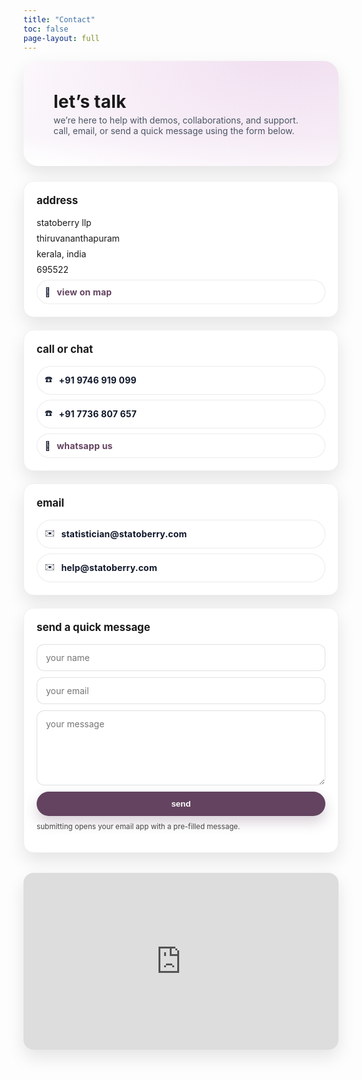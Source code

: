 ---
title: "Contact"
toc: false
page-layout: full
---

```{=html}
<style>
  :root{
    --brand:#634360; --brand-100:#f0ddef; --text:#0f172a;
    --radius:16px; --shadow:0 12px 28px rgba(0,0,0,.10);
  }

  .contact-hero{
    border-radius: 24px;
    background:
      radial-gradient(900px 420px at 85% -10%, var(--brand-100), transparent 60%),
      linear-gradient(180deg,#ffffff,#faf7fb 70%,#ffffff);
    padding: clamp(24px,5vw,56px);
    margin: 8px 0 24px;
    box-shadow: var(--shadow);
  }
  .contact-hero h1{ margin:0 0 .25rem 0; font-weight:700; letter-spacing:.2px; }
  .contact-hero p{ margin:0; color:#4b5563; max-width:70ch; }

  .contact-grid{
    display:grid; gap:20px;
    grid-template-columns: repeat(auto-fit, minmax(280px, 1fr));
    margin: 1rem 0 2rem;
  }
  .card{
    background:#fff; border:1px solid rgba(0,0,0,.06);
    border-radius: var(--radius); padding:20px; box-shadow: var(--shadow);
  }
  .card h3{ margin-top:0; font-size:1.05rem; }
  .row{ display:flex; flex-direction:column; gap:8px; }
  .pill{
    display:inline-flex; align-items:center; gap:10px;
    border:1px solid rgba(0,0,0,.08); padding:10px 12px; border-radius:999px;
    text-decoration:none; color:var(--text); background:#fff;
    transition: transform .15s ease, box-shadow .15s ease, border-color .15s ease;
  }
  .pill:hover{ transform: translateY(-2px); box-shadow:0 10px 18px rgba(0,0,0,.10); border-color: rgba(0,0,0,.15);}
  .pill strong{ letter-spacing:.2px; }
  .accent{ color: var(--brand); }

  /* form */
  .form{ display:grid; gap:10px; }
  .form input, .form textarea{
    width:100%; border:1px solid rgba(0,0,0,.12); border-radius:12px;
    padding:12px 14px; font:inherit; outline:none; background:#fff;
  }
  .form textarea{ min-height:120px; resize:vertical; }
  .btn{
    display:inline-block; border:none; border-radius:999px;
    padding:12px 18px; background:var(--brand); color:#fff; font-weight:600; cursor:pointer;
    box-shadow:0 10px 20px rgba(99,67,96,.25);
  }
  .btn:hover{ filter:brightness(0.97); }

  /* map */
  .map-wrap{ border-radius: 16px; overflow:hidden; box-shadow: var(--shadow); }
  .map{
    width:100%; aspect-ratio: 16 / 9; border:0;
  }

  /* dark mode */
  .quarto-dark .card, .quarto-dark .contact-hero{ background:#14161a; border-color:rgba(255,255,255,.06); color:#e7e8ea; }
  .quarto-dark .contact-hero p{ color:#c9c9c9; }
  .quarto-dark .pill{ background:#0f1115; color:#e7e8ea; border-color:rgba(255,255,255,.08); }
  .quarto-dark .form input, .quarto-dark .form textarea{ background:#0f1115; color:#e7e8ea; border-color:rgba(255,255,255,.08); }
  .quarto-dark .map-wrap{ box-shadow:none; }
</style>

<div class="contact-hero">
  <h1>let’s talk</h1>
  <p>we’re here to help with demos, collaborations, and support. call, email, or send a quick message using the form below.</p>
</div>

<div class="contact-grid">
  <!-- address -->
  <div class="card">
    <h3>address</h3>
    <div class="row">
      <div>statoberry llp</div>
      <div>thiruvananthapuram</div>
      <div>kerala, india</div>
      <div>695522</div>
      <a class="pill" href="#map" aria-label="view on map">
        <span>📍</span><strong class="accent">view on map</strong>
      </a>
    </div>
  </div>

  <!-- call & whatsapp -->
  <div class="card">
    <h3>call or chat</h3>
    <div class="row">
      <a class="pill" href="tel:+919746919099"><span>☎️</span><strong>+91 9746 919 099</strong></a>
      <a class="pill" href="tel:+917736807657"><span>☎️</span><strong>+91 7736 807 657</strong></a>
      <a class="pill" href="https://wa.me/919746919099?text=Hello%20Statoberry" target="_blank" rel="noopener"><span>💬</span><strong class="accent">whatsapp us</strong></a>
    </div>
  </div>

  <!-- email -->
  <div class="card">
    <h3>email</h3>
    <div class="row">
      <a class="pill" href="mailto:statistician@statoberry.com"><span>✉️</span><strong>statistician@statoberry.com</strong></a>
      <a class="pill" href="mailto:help@statoberry.com"><span>✉️</span><strong>help@statoberry.com</strong></a>
    </div>
  </div>

  <!-- quick message form (opens your mail app) -->
  <div class="card">
    <h3>send a quick message</h3>
    <form class="form" id="contact-form">
      <input type="text" id="name" name="name" placeholder="your name" required>
      <input type="email" id="email" name="email" placeholder="your email" required>
      <textarea id="message" name="message" placeholder="your message" required></textarea>
      <button type="submit" class="btn">send</button>
      <small style="opacity:.8;">submitting opens your email app with a pre-filled message.</small>
    </form>
  </div>
</div>

<!-- map -->
<div id="map" class="map-wrap">
  <iframe
    class="map"
    title="statoberry llp on map"
    src="https://www.google.com/maps?q=Thiruvananthapuram%20Kerala&output=embed"
    loading="lazy"
    referrerpolicy="no-referrer-when-downgrade">
  </iframe>
</div>

<script>
  // simple mailto composer
  document.getElementById('contact-form').addEventListener('submit', function(e){
    e.preventDefault();
    const name = encodeURIComponent(document.getElementById('name').value.trim());
    const email = encodeURIComponent(document.getElementById('email').value.trim());
    const msg = encodeURIComponent(document.getElementById('message').value.trim());

    const subject = `New enquiry from ${decodeURIComponent(name)} (${decodeURIComponent(email)})`;
    const body = `Name: ${decodeURIComponent(name)}%0AEmail: ${decodeURIComponent(email)}%0A%0AMessage:%0A${decodeURIComponent(msg)}`;

    // primary: help@statoberry.com, cc: statistician@
    const mailto = `mailto:help@statoberry.com?cc=statistician@statoberry.com&subject=${encodeURIComponent(subject)}&body=${encodeURIComponent(body)}`;
    window.location.href = mailto;
  });
</script>
```  
